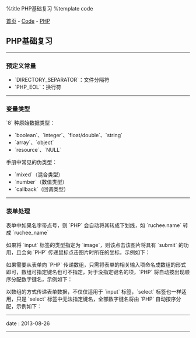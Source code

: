 %title PHP基础复习
%template code

[[../../index|首页]] - [[../index|Code]] - [[index|PHP]]
==PHP基础复习==
----
===预定义常量===

* `DIRECTORY_SEPARATOR`：文件分隔符
* `PHP_EOL`：换行符
----
===变量类型===

`8` 种原始数据类型：
* `boolean`、`integer`、`float/double`、`string`
* `array`、`object`
* `resource`、`NULL`

手册中常见的伪类型：
* `mixed`（混合类型）
* `number`（数值类型）
* `callback`（回调类型）
----
===表单处理===

表单中如果名字带点号，则 `PHP` 会自动将其转成下划线，如 `ruchee.name` 转成 `ruchee_name`

如果将 `input` 标签的类型指定为 `image`，则该点击该图片将具有 `submit` 的功用，且会向 `PHP` 传递鼠标点击图片时所在的坐标，示例如下：
{{{class="brush: html"
<form action="form.php" method="post">
    <input type="image" src="ruchee.jpg" name="image" />
</form>

<!-- PHP接收到的数据 -->
array (size=2)
  'image_x' => string '78' (length=2)
  'image_y' => string '58' (length=2)
}}}

如果需要从表单向 `PHP` 传递数组，只需将表单的相关输入项命名成数组的形式即可，数组可指定键名也可不指定，对于没指定键名的项，`PHP` 将自动按出现顺序分配数字键名，示例如下：
{{{class="brush: html"
<form action="form.php" method="post">
    <input type="text" name="Array[a]" /><br/>
    <input type="text" name="Array[]" /><br/>
    <input type="text" name="Array[b]" /><br/>
    <input type="text" name="Array[]" /><br/>

    <input type="text" name="Brray[]" /><br/>
    <input type="text" name="Brray[c]" /><br/>
    <input type="text" name="Brray[]" /><br/>
    <input type="text" name="Brray[]" /><br/>
</form>

<!-- PHP接收到的数据 -->
'Array' =>
  array (size=4)
    'a' => string '1' (length=1)
    0 => string '11' (length=2)
    'b' => string '111' (length=3)
    1 => string '1111' (length=4)
'Brray' =>
  array (size=4)
    0 => string '2' (length=1)
    'c' => string '22' (length=2)
    1 => string '222' (length=3)
    2 => string '2222' (length=4)
}}}

以数组的方式传递表单数据，不仅仅适用于 `input` 标签，`select` 标签也一样适用，只是 `select` 标签中无法指定键名，全部数字键名将由 `PHP` 自动按序分配，示例如下：
{{{class="brush: html"
<form action="form.php" method="post">
    <select name="sel[]" multiple="yes">  <!-- 声明可多选 -->
        <option value="AA">a</option>
        <option value="BB">b</option>
        <option value="CC">c</option>
        <option value="DD">d</option>
    </select>
</form>

<!-- PHP接收到的数据 -->
'sel' =>
    array (size=2)
      0 => string 'BB' (length=2)
      1 => string 'CC' (length=2)
}}}
----
<red>date</red> : 2013-08-26
----
